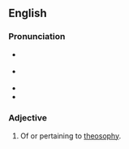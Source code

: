 ==English==

===Pronunciation===
* {{a|UK}} {{IPA|/ˌθiː.əˈsɒ.fɪ.kəl/|lang=en}}
* {{a|US}} {{IPA|/ˌθi.əˈsɑ.fɪ.kəl/|lang=en}}
* {{audio|en-ca-theosophical.opus|Audio (CA)|lang=en}}
* {{hyphenation|the|o|so|phi|cal|lang=en}}

===Adjective===
{{en-adj}}

# Of or pertaining to [[theosophy]].